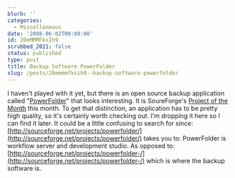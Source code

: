 ```yaml
---
blurb: ''
categories:
  - Miscellaneous
date: '2008-06-02T00:00:00'
id: 20eMMMFksIh9
scrubbed_2021: false
status: published
type: post
title: Backup Software PowerFolder
slug: /posts/20emmmfksih9--backup-software-powerfolder
---
```


I haven't played with it yet, but there is an open source backup
application called
"[PowerFolder](http://sourceforge.net/project/showfiles.php?group_id=119524)"
that looks interesting. It is SoureForge's
[Project of the Month](http://sourceforge.net/community/potm-200806/)
this month. To get that distinction, an application has to be
pretty high quality, so it's certainly worth checking out. I'm
dropping it here so I can find it later. It could be a little
confusing to search for since:
[http://sourceforge.net/projects/powerfolder/](http://sourceforge.net/projects/powerfolder/)
takes you to: PowerFolder is workflow server and development
studio. As opposed to:
[http://sourceforge.net/projects/powerfolder-/](http://sourceforge.net/projects/powerfolder-/)
which is where the backup software is.
